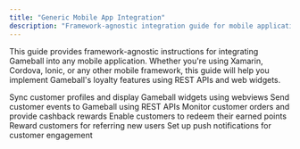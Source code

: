 ```yaml
---
title: "Generic Mobile App Integration"
description: "Framework-agnostic integration guide for mobile applications using Gameball's REST APIs and web widgets"
---
```


This guide provides framework-agnostic instructions for integrating Gameball into any mobile application. Whether you're using Xamarin, Cordova, Ionic, or any other mobile framework, this guide will help you implement Gameball's loyalty features using REST APIs and web widgets.

<CardGroup cols={2}>
  <Card
    title="Initialize Gameball Customer Profile"
    icon="user"
    href="/installation-guide/generic-mobile/initialize-profile"
  >
    Sync customer profiles and display Gameball widgets using webviews
  </Card>
  <Card
    title="Track Customer Events"
    icon="phone"
    href="/installation-guide/generic-mobile/track-events"
  >
    Send customer events to Gameball using REST APIs
  </Card>
  <Card
    title="Track Orders & Cashback Reward"
    icon="dollar-sign"
    href="/installation-guide/generic-mobile/track-orders"
  >
    Monitor customer orders and provide cashback rewards
  </Card>
  <Card
    title="Integrate Redemption"
    icon="credit-card"
    href="/installation-guide/generic-mobile/integrate-redemption"
  >
    Enable customers to redeem their earned points
  </Card>
  <Card
    title="Track Referrals"
    icon="users"
    href="/installation-guide/generic-mobile/track-referrals"
  >
    Reward customers for referring new users
  </Card>
  <Card
    title="Push Notifications"
    icon="bell"
    href="/installation-guide/generic-mobile/push-notifications"
  >
    Set up push notifications for customer engagement
  </Card>
</CardGroup>
